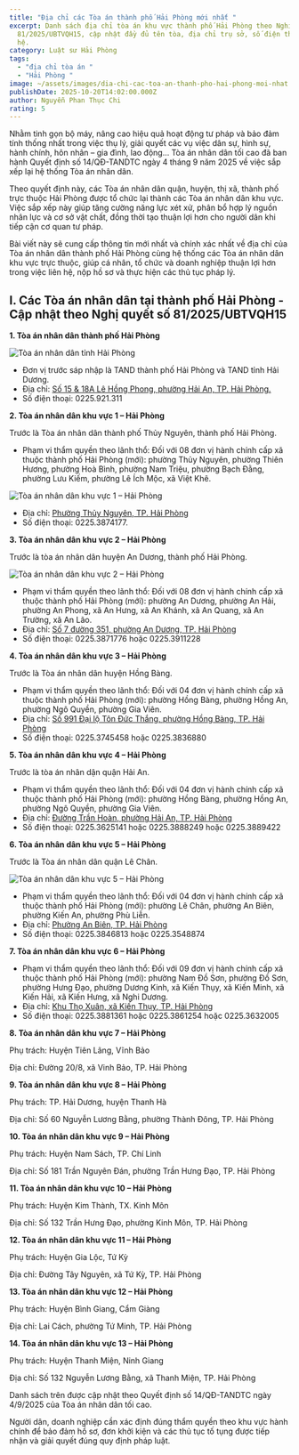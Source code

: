 ```yaml
---
title: "Địa chỉ các Tòa án thành phố Hải Phòng mới nhất "
excerpt: Danh sách địa chỉ tòa án khu vực thành phố Hải Phòng theo Nghị quyết số
  81/2025/UBTVQH15, cập nhật đầy đủ tên tòa, địa chỉ trụ sở, số điện thoại liên
  hệ.
category: Luật sư Hải Phòng
tags:
  - "địa chỉ tòa án "
  - "Hải Phòng "
image: ~/assets/images/dia-chi-cac-toa-an-thanh-pho-hai-phong-moi-nhat.png
publishDate: 2025-10-20T14:02:00.000Z
author: Nguyễn Phan Thục Chi
rating: 5
---
```

Nhằm tinh gọn bộ máy, nâng cao hiệu quả hoạt động tư pháp và bảo đảm tính thống nhất trong việc thụ lý, giải quyết các vụ việc dân sự, hình sự, hành chính, hôn nhân – gia đình, lao động… Tòa án nhân dân tối cao đã ban hành Quyết định số 14/QĐ-TANDTC ngày 4 tháng 9 năm 2025 về việc sắp xếp lại hệ thống Tòa án nhân dân.

Theo quyết định này, các Tòa án nhân dân quận, huyện, thị xã, thành phố trực thuộc Hải Phòng được tổ chức lại thành các Tòa án nhân dân khu vực. Việc sắp xếp này giúp tăng cường năng lực xét xử, phân bổ hợp lý nguồn nhân lực và cơ sở vật chất, đồng thời tạo thuận lợi hơn cho người dân khi tiếp cận cơ quan tư pháp.

Bài viết này sẽ cung cấp thông tin mới nhất và chính xác nhất về địa chỉ của Tòa án nhân dân thành phố Hải Phòng cùng hệ thống các Tòa án nhân dân khu vực trực thuộc, giúp cá nhân, tổ chức và doanh nghiệp thuận lợi hơn trong việc liên hệ, nộp hồ sơ và thực hiện các thủ tục pháp lý.

## I. Các Tòa án nhân dân tại thành phố Hải Phòng - Cập nhật theo Nghị quyết số 81/2025/UBTVQH15

**1. Tòa án nhân dân thành phố Hải Phòng**

![Tòa án nhân dân tỉnh Hải Phòng](~/assets/images/toa-an-nhan-dan-tinh-hai-phong.jpg "Tòa án nhân dân tỉnh Hải Phòng")

* Đơn vị trước sáp nhập là TAND thành phố Hải Phòng và TAND tỉnh Hải Dương.
* Địa chỉ: [Số 15 & 18A Lê Hồng Phong, phường Hải An, TP. Hải Phòng.](https://maps.app.goo.gl/c79x3u9jF4sJVBbG6)
* Số điện thoại: 0225.921.311

**2. Tòa án nhân dân khu vực 1 – Hải Phòng**

Trước là Tòa án nhân dân thành phố Thủy Nguyên, thành phố Hải Phòng. 

* Phạm vi thẩm quyền theo lãnh thổ: Đối với 08 đơn vị hành chính cấp xã thuộc thành phố Hải Phòng (mới): phường Thủy Nguyên, phường Thiên Hương, phường Hoà Bình, phường Nam Triệu, phường Bạch Đằng, phường Lưu Kiếm, phường Lê Ích Mộc, xã Việt Khê.

![Tòa án nhân dân khu vực 1 – Hải Phòng](~/assets/images/toa-an-nhan-dan-khu-vuc-1-hai-phong.jpg "Tòa án nhân dân khu vực 1 – Hải Phòng")

* Địa chỉ: [Phường Thủy Nguyên, TP. Hải Phòng](https://maps.app.goo.gl/MxV4biuK72ybgwCt8)
* Số điện thoại: 0225.3874177.[](<Thủy Sơn, Thủy Nguyên, Hải Phòng, Việt Nam>)

**3. Tòa án nhân dân khu vực 2 – Hải Phòng**

Trước là tòa án nhân dân huyện An Dương, thành phố Hải Phòng. 

![Tòa án nhân dân khu vực 2 – Hải Phòng](~/assets/images/toa-an-nhan-dan-khu-vuc-2-hai-phong.jpg "Tòa án nhân dân khu vực 2 – Hải Phòng")

* Phạm vi thẩm quyền theo lãnh thổ: Đối với 08 đơn vị hành chính cấp xã thuộc thành phố Hải Phòng (mới): phường An Dương, phường An Hải, phường An Phong, xã An Hưng, xã An Khánh, xã An Quang, xã An Trường, xã An Lão.
* Địa chỉ: [Số 7 đường 351, phường An Dương, TP. Hải Phòng](https://maps.app.goo.gl/nzfU9P2fViKCFxgu6)
* Số điện thoại: 0225.3871776 hoặc 0225.3911228[](<VJ87+2C2, Tổ 1, An Dương, Hải Phòng, Việt Nam>)

**4. Tòa án nhân dân khu vực 3 – Hải Phòng**

Trước là Tòa án nhân dân huyện Hồng Bàng.

* Phạm vi thẩm quyền theo lãnh thổ: Đối với 04 đơn vị hành chính cấp xã thuộc thành phố Hải Phòng (mới): phường Hồng Bàng, phường Hồng An, phường Ngô Quyền, phường Gia Viên.
* Địa chỉ: [Số 991 Đại lộ Tôn Đức Thắng, phường Hồng Bàng, TP. Hải Phòng](https://maps.app.goo.gl/pqjC9mi2pkNV6w1j9)
* Số điện thoại: 0225.3745458 hoặc 0225.3836880[](<VJ8X+MVC, An Trực, Sở Dầu, Hồng Bàng, Hải Phòng, Việt Nam>)

**5. Tòa án nhân dân khu vực 4 – Hải Phòng**

Trước là tòa án nhân dận quận Hải An. 

* Phạm vi thẩm quyền theo lãnh thổ: Đối với 04 đơn vị hành chính cấp xã thuộc thành phố Hải Phòng (mới): phường Hồng Bàng, phường Hồng An, phường Ngô Quyền, phường Gia Viên.
* Địa chỉ: [Đường Trần Hoàn, phường Hải An, TP. Hải Phòng](https://maps.app.goo.gl/uGZrM2wGvkxJucSx5)
* Số điện thoại: 0225.3625141 hoặc 0225.3888249 hoặc 0225.3889422

**6. Tòa án nhân dân khu vực 5 – Hải Phòng**

Trước là Tòa án nhân dân quận Lê Chân.

![Tòa án nhân dân khu vực 5 – Hải Phòng](~/assets/images/toa-an-nhan-dan-khu-vuc-5-hai-phong.jpg "Tòa án nhân dân khu vực 5 – Hải Phòng")

* Phạm vi thẩm quyền theo lãnh thổ: Đối với 04 đơn vị hành chính cấp xã thuộc thành phố Hải Phòng (mới): phường Lê Chân, phường An Biên, phường Kiến An, phường Phù Liễn.
* Địa chỉ: [Phường An Biên, TP. Hải Phòng](https://maps.app.goo.gl/1B23daB42T7mHfxc6)
* Số điện thoại: 0225.3846813 hoặc 0225.3548874

**7. Tòa án nhân dân khu vực 6 – Hải Phòng**

* Phạm vi thẩm quyền theo lãnh thổ: Đối với 09 đơn vị hành chính cấp xã thuộc thành phố Hải Phòng (mới): phường Nam Đồ Sơn, phường Đồ Sơn, phường Hưng Đạo, phường Dương Kinh, xã Kiến Thụy, xã Kiến Minh, xã Kiến Hải, xã Kiến Hưng, xã Nghi Dương.
* Địa chỉ: [Khu Thọ Xuân, xã Kiến Thụy, TP. Hải Phòng](https://maps.app.goo.gl/s5ewEPKWF24ySe2E6)
* Số điện thoại: 0225.3881361 hoặc 0225.3861254 hoặc 0225.3632005

**8. Tòa án nhân dân khu vực 7 – Hải Phòng**

Phụ trách: Huyện Tiên Lãng, Vĩnh Bảo

Địa chỉ: Đường 20/8, xã Vinh Bảo, TP. Hải Phòng

**9. Tòa án nhân dân khu vực 8 – Hải Phòng**

Phụ trách: TP. Hải Dương, huyện Thanh Hà

Địa chỉ: Số 60 Nguyễn Lương Bằng, phường Thành Đông, TP. Hải Phòng

**10. Tòa án nhân dân khu vực 9 – Hải Phòng**

Phụ trách: Huyện Nam Sách, TP. Chí Linh

Địa chỉ: Số 181 Trần Nguyên Đán, phường Trần Hưng Đạo, TP. Hải Phòng

**11. Tòa án nhân dân khu vực 10 – Hải Phòng**

Phụ trách: Huyện Kim Thành, TX. Kinh Môn

Địa chỉ: Số 132 Trần Hưng Đạo, phường Kinh Môn, TP. Hải Phòng

**12. Tòa án nhân dân khu vực 11 – Hải Phòng**

Phụ trách: Huyện Gia Lộc, Tứ Kỳ

Địa chỉ: Đường Tây Nguyên, xã Tứ Kỳ, TP. Hải Phòng

**13. Tòa án nhân dân khu vực 12 – Hải Phòng**

Phụ trách: Huyện Bình Giang, Cẩm Giàng

Địa chỉ: Lai Cách, phường Tứ Minh, TP. Hải Phòng

**14. Tòa án nhân dân khu vực 13 – Hải Phòng**

Phụ trách: Huyện Thanh Miện, Ninh Giang

Địa chỉ: Số 132 Nguyễn Lương Bằng, xã Thanh Miện, TP. Hải Phòng

Danh sách trên được cập nhật theo Quyết định số 14/QĐ-TANDTC ngày 4/9/2025 của Tòa án nhân dân tối cao.

Người dân, doanh nghiệp cần xác định đúng thẩm quyền theo khu vực hành chính để bảo đảm hồ sơ, đơn khởi kiện và các thủ tục tố tụng được tiếp nhận và giải quyết đúng quy định pháp luật.
